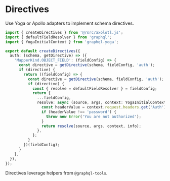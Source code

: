 # Directives

Use Yoga or Apollo adapters to implement schema directives.

```ts filename="directives.ts"
import { createDirectives } from '@/src/axolotl.js';
import { defaultFieldResolver } from 'graphql';
import { YogaInitialContext } from 'graphql-yoga';

export default createDirectives({
  auth: (schema, getDirective) => ({
    'MapperKind.OBJECT_FIELD': (fieldConfig) => {
      const directive = getDirective(schema, fieldConfig, 'auth');
      if (directive) {
        return ((fieldConfig) => {
          const directive = getDirective(schema, fieldConfig, 'auth');
          if (directive) {
            const { resolve = defaultFieldResolver } = fieldConfig;
            return {
              ...fieldConfig,
              resolve: async (source, args, context: YogaInitialContext, info) => {
                const headerValue = context.request.headers.get('Auth');
                if (headerValue !== 'password') {
                  throw new Error('You are not authorized');
                }
                return resolve(source, args, context, info);
              },
            };
          }
        })(fieldConfig);
      }
    },
  }),
});

```

Directives leverage helpers from `@graphql-tools`.
